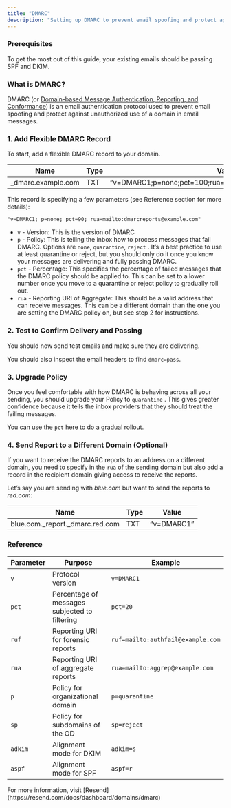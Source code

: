```yaml
---
title: "DMARC"
description: "Setting up DMARC to prevent email spoofing and protect against unauthorized use of a domain in email messages."
---
```


### Prerequisites

To get the most out of this guide, your existing emails should be passing SPF and DKIM.

### What is DMARC?

DMARC (or [Domain-based Message Authentication, Reporting, and Conformance](https://dmarc.org/overview/)) is an email authentication protocol used to prevent email spoofing and protect against unauthorized use of a domain in email messages.

### 1. Add Flexible DMARC Record

To start, add a flexible DMARC record to your domain.

| Name                | Type | Value                                                         |
| ------------------- | ---- | ------------------------------------------------------------- |
| \_dmarc.example.com | TXT  | “v=DMARC1;p=none;pct=100;rua=mailto:dmarcreports@example.com” |

This record is specifying a few parameters (see Reference section for more details):

`"v=DMARC1; p=none; pct=90; rua=mailto:dmarcreports@example.com"`

- `v` - Version: This is the version of DMARC
- `p` - Policy: This is telling the inbox how to process messages that fail DMARC. Options are `none`, `quarantine`, `reject` . It’s a best practice to use at least quarantine or reject, but you should only do it once you know your messages are delivering and fully passing DMARC.
- `pct` - Percentage: This specifies the percentage of failed messages that the DMARC policy should be applied to. This can be set to a lower number once you move to a quarantine or reject policy to gradually roll out.
- `rua` - Reporting URI of Aggregate: This should be a valid address that can receive messages. This can be a different domain than the one you are setting the DMARC policy on, but see step 2 for instructions.

### 2. Test to Confirm Delivery and Passing

You should now send test emails and make sure they are delivering.

You should also inspect the email headers to find `dmarc=pass`.

### 3. Upgrade Policy

Once you feel comfortable with how DMARC is behaving across all your sending, you should upgrade your Policy to `quarantine` . This gives greater confidence because it tells the inbox providers that they should treat the failing messages.

You can use the `pct` here to do a gradual rollout.

### 4. Send Report to a Different Domain (Optional)

If you want to receive the DMARC reports to an address on a different domain, you need to specify in the `rua` of the sending domain but also add a record in the recipient domain giving access to receive the reports.

Let’s say you are sending with _blue.com_ but want to send the reports to _red.com_:

| Name                              | Type | Value      |
| --------------------------------- | ---- | ---------- |
| blue.com.\_report.\_dmarc.red.com | TXT  | “v=DMARC1” |

### Reference

| Parameter | Purpose                                       | Example                           |
| --------- | --------------------------------------------- | --------------------------------- |
| `v`       | Protocol version                              | `v=DMARC1`                        |
| `pct`     | Percentage of messages subjected to filtering | `pct=20`                          |
| `ruf`     | Reporting URI for forensic reports            | `ruf=mailto:authfail@example.com` |
| `rua`     | Reporting URI of aggregate reports            | `rua=mailto:aggrep@example.com`   |
| `p`       | Policy for organizational domain              | `p=quarantine`                    |
| `sp`      | Policy for subdomains of the OD               | `sp=reject`                       |
| `adkim`   | Alignment mode for DKIM                       | `adkim=s`                         |
| `aspf`    | Alignment mode for SPF                        | `aspf=r`                          |

<Info>
  For more information, visit
  [Resend](https://resend.com/docs/dashboard/domains/dmarc)
</Info>
